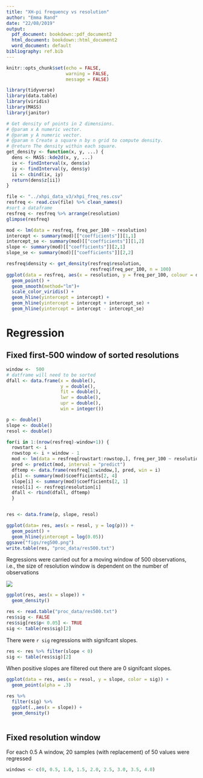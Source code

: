 ```yaml
---
title: "XH-pi frequency vs resolution"
author: "Emma Rand"
date: "22/08/2019"
output:
  pdf_document: bookdown::pdf_document2
  html_document: bookdown::html_document2
  word_document: default
bibliography: ref.bib
---
```


```r
knitr::opts_chunk$set(echo = FALSE,
                      warning = FALSE,
                      message = FALSE)
```

```r
library(tidyverse)
library(data.table)
library(viridis)
library(MASS)
library(janitor)
```

```r
# Get density of points in 2 dimensions.
# @param x A numeric vector.
# @param y A numeric vector.
# @param n Create a square n by n grid to compute density.
# @return The density within each square.
get_density <- function(x, y, ...) {
  dens <- MASS::kde2d(x, y, ...)
  ix <- findInterval(x, dens$x)
  iy <- findInterval(y, dens$y)
  ii <- cbind(ix, iy)
  return(dens$z[ii])
}

```


```r
file <- "../xhpi_data_v3/xhpi_freq_res.csv"
resfreq <- read.csv(file) %>% clean_names()
#sort a dataframe
resfreq <- resfreq %>% arrange(resolution)
glimpse(resfreq)
```



```r
mod <- lm(data = resfreq, freq_per_100 ~ resolution)
intercept <- summary(mod)[["coefficients"]][1,1]
intercept_se <- summary(mod)[["coefficients"]][1,2]
slope <- summary(mod)[["coefficients"]][2,1]
slope_se <- summary(mod)[["coefficients"]][2,2]
```


```r
resfreq$density <- get_density(resfreq$resolution, 
                               resfreq$freq_per_100, n = 100)
ggplot(data = resfreq, aes(x = resolution, y = freq_per_100, colour = density)) +
  geom_point() +
  geom_smooth(method="lm")+
  scale_color_viridis() +
  geom_hline(yintercept = intercept) +
  geom_hline(yintercept = intercept + intercept_se) +
  geom_hline(yintercept = intercept - intercept_se)
```

# Regression
## Fixed first-500 window of sorted resolutions
```r
window <-  500
# datframe will need to be sorted
dfall <- data.frame(x = double(),
                    y = double(),
                    fit = double(),
                    lwr = double(),
                    upr = double(),
                    win = integer())

p <- double()
slope <- double()
resol <- double()

for(i in 1:(nrow(resfreq)-window+1)) {
  rowstart <- i
  rowstop <- i + window - 1
  mod <- lm(data = resfreq[rowstart:rowstop,], freq_per_100 ~ resolution)
  pred <- predict(mod, interval = "predict")
  dftemp <- data.frame(resfreq[1:window,], pred, win = i)
  p[i] <- summary(mod)$coefficients[2, 4]
  slope[i] <- summary(mod)$coefficients[2, 1]
  resol[i] <- resfreq$resolution[i]
  dfall <- rbind(dfall, dftemp)
  }


res <- data.frame(p, slope, resol)

ggplot(data= res, aes(x = resol, y = log(p))) +
  geom_point() +
  geom_hline(yintercept = log(0.05))
ggsave("figs/reg500.png")
write.table(res, "proc_data/res500.txt")
```

Regressions were carried out for a moving window of 500 observations, i.e., the size of resolution window is dependent on the number of observations

![](figs/reg500.png)
```r
ggplot(res, aes(x = slope)) +
  geom_density()
```

```r
res <- read.table("proc_data/res500.txt")
res$sig <- FALSE
res$sig[res$p< 0.05] <- TRUE
sig <- table(res$sig)[2]
```

There were `r sig` regressions with signifcant slopes. 
```r
res <- res %>% filter(slope < 0)
sig <- table(res$sig)[2]
```
When positive slopes are filtered out there are 0 signifcant slopes.


```r
ggplot(data = res, aes(x = resol, y = slope, color = sig)) +
  geom_point(alpha = .3)
```

```r
res %>% 
  filter(sig) %>% 
  ggplot(.,aes(x = slope)) +
  geom_density()
  
```

## Fixed resolution window

For each 0.5 A window, 20 samples (with replacement) of 50 values were regressed

```r
windows <- c(0, 0.5, 1.0, 1.5, 2.0, 2.5, 3.0, 3.5, 4.0)
```




